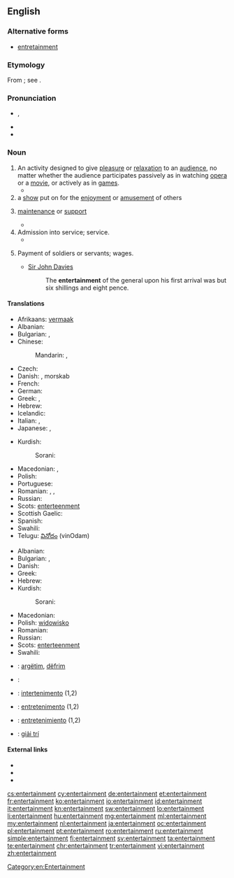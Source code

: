 ==English==
{{wikipedia}}

===Alternative forms===
* [[entretainment]] {{qualifier|chiefly archaic}}

===Etymology===
From {{etyl|fro|en}} {{term|entretenement|lang=fro}}; see {{term|entertain}}.

===Pronunciation===
* {{IPA|/ɛn.tɝˈteɪn.mənt/}}, {{X-SAMPA|/en.t@"tEIn.m@nt/}}
* {{audio|en-us-entertainment.ogg|Audio (US)}}
* {{audio|en-us-entertainment1.ogg|Audio (US)}}

===Noun===
{{en-noun}}

# An activity designed to give [[pleasure]] or [[relaxation]] to an [[audience]], no matter whether the audience participates passively as in watching [[opera]] or a [[movie]], or actively as in [[game]]s.
#* {{quote-book|passage=The delinquents are generally the adventurous type, who have little use for reading and other non-active '''entertainment'''.|title=[[S:Roth v. United States/Dissent Douglas|Roth v. United States]]|author=William O. Douglas|year=1957}}
# a [[show]] put on for the [[enjoyment]] or [[amusement]] of others
# {{context|obsolete|lang=en}} [[maintenance]] or [[support]]
#* {{quote-book|passage="This," said the matronly presence, ushering me into a low room on the right, "is where the Travellers sit by the fire, and cook what bits of suppers they buy with their fourpences."<p>"O! Then they have no '''Entertainment'''?" said I. For the inscription over the outer door was still running in my head, and I was mentally repeating, in a kind of tune, "Lodging, '''entertainment''', and fourpence each."|title=[[S:The Seven Poor Travellers|The Seven Poor Travellers]]|author=Charles Dickens|year=1854?<!--The year is estimated based on its appearance on Google books search.-->}}
# Admission into service; service.
#* {{quote-book|passage=He must think us some band of strangers i' the adversary's '''entertainment'''.|author=William Shakespeare|title=[[S:All's Well That Ends Well|All's Well That Ends Well]]|year=1601-1608}}
# {{context|obsolete|lang=en}} Payment of soldiers or servants; wages.
#* [[w:Sir John Davies|Sir John Davies]]
#*: The '''entertainment''' of the general upon his first arrival was but six shillings and eight pence.

====Translations====
{{trans-top|activity designed to give pleasure or relaxation}}
* Afrikaans: [[vermaak]]
* Albanian: {{t+|sq|argëtim|m}}
* Bulgarian: {{t+|bg|забавление|n|sc=Cyrl}}, {{t+|bg|развлечение|n|sc=Cyrl}}
* Chinese:
*: Mandarin: {{t|cmn|娛樂|sc=Hani}}, {{t|cmn|娱乐|tr=yúlè|sc=Hani}}
* Czech: {{t-|cs|zábava|f}}
* Danish: {{t-|da|underholdning|c}}, morskab {{c}}
* French: {{t+|fr|divertissement|m}}
* German: {{t+|de|Unterhaltung|f}}
* Greek: {{t+|el|διασκέδαση|f|tr=diaskédasi}},  {{t+|el|ψυχαγωγία|f|tr=psychagogía}}
* Hebrew: {{t-|he|בִּדּוּר|sc=Hebr}}
* Icelandic: {{t+|is|skemmtun}}
*Italian: {{t+|it|divertimento|m}}, {{t+|it|intrattenimento}}
* Japanese: {{t+|ja|娯楽|tr=ごらく, goraku|sc=Jpan}}, {{t-|ja|エンタメ|tr=entam|sc=Jpan}}
{{trans-mid}}
* Kurdish:
*: Sorani: {{t-|ku|رابواردن|tr=rrabwardin|sc=ku-Arab}}
* Macedonian: {{t-|mk|забава|f|tr=zábava}},  {{t-|mk|разонода|f|tr=razónoda}}
* Polish: {{t+|pl|rozrywka|f}}
* Portuguese: {{t+|pt|entretenimento|m}}
* Romanian: {{t-|ro|divertisment|n}}, {{t-|ro|distracție|f}}, {{t+|ro|petrecere|f}}
* Russian: {{t+|ru|развлечение|n|sc=Cyrl|tr=razvlečénije}}
* Scots: [[enterteenment]]
* Scottish Gaelic: {{t-|gd|dibhearsan|m}}
* Spanish: {{t+|es|entretenimiento|m}}
* Swahili: {{t+|sw|burudani}}
* Telugu: [[వినోదం]] (vinOdam)
{{trans-bottom}}

{{trans-top|show for enjoyment}}
* Albanian: {{t+|sq|argëtim|m}}
* Bulgarian: {{t+|bg|забава|f|sc=Cyrl}}, {{t+|bg|представление|sc=Cyrl}}
* Danish: {{t-|da|underholdning|c}}
* Greek: {{t+|el|θέαμα|n|tr=théama}}
* Hebrew: {{t+|he|מופע|tr=mofa|sc=Hebr}}
* Kurdish:
*: Sorani: {{t+|ku|ئاهه‌نگ|tr=áheng|sc=ku-Arab}}
{{trans-mid}}
* Macedonian: {{t-|mk|претстава|f|tr=prétstava}}
* Polish: [[widowisko]] {{n}}
* Romanian: {{t-|ro|spectacol|n}}
* Russian: {{t+|ru|развлечение|n|sc=Cyrl|tr=razvlečénije}}
* Scots: [[enterteenment]]
* Swahili: {{t+|sw|burudani}}
{{trans-bottom}}

{{checktrans-top}}
* {{ttbc|sq}}: [[argëtim]], [[dëfrim]]
* {{ttbc|ar}}: {{l|ar|لهو}}
* {{ttbc|ia}}: [[intertenimento]] (1,2)
* {{ttbc|pt}}: [[entretenimento]] {{m}} (1,2)
* {{ttbc|es}}: [[entretenimiento]] {{m}} (1,2)
* {{ttbc|vi}}: [[giải trí]]
{{trans-bottom}}

====External links====
* {{R:Webster 1913}}
* {{R:Century 1911}}
* {{R:OneLook}}

[[Category:en:Entertainment]]

[[cs:entertainment]]
[[cy:entertainment]]
[[de:entertainment]]
[[et:entertainment]]
[[fr:entertainment]]
[[ko:entertainment]]
[[io:entertainment]]
[[id:entertainment]]
[[it:entertainment]]
[[kn:entertainment]]
[[sw:entertainment]]
[[lo:entertainment]]
[[li:entertainment]]
[[hu:entertainment]]
[[mg:entertainment]]
[[ml:entertainment]]
[[my:entertainment]]
[[nl:entertainment]]
[[ja:entertainment]]
[[oc:entertainment]]
[[pl:entertainment]]
[[pt:entertainment]]
[[ro:entertainment]]
[[ru:entertainment]]
[[simple:entertainment]]
[[fi:entertainment]]
[[sv:entertainment]]
[[ta:entertainment]]
[[te:entertainment]]
[[chr:entertainment]]
[[tr:entertainment]]
[[vi:entertainment]]
[[zh:entertainment]]